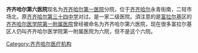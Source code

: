 {{unreferenced|time=2019-09-07T13:13:12+00:00}}
'''齐齐哈尔第六医院'''现名为[[齐齐哈尔第一医院|齐齐哈尔第一医院]]分院，位于[[齐齐哈尔|齐齐哈尔]]永青街南，二轻市场北，原[[齐齐哈尔第三十四中学|齐齐哈尔第三十四中学]]对过。是一家二级医院。須注意的是[[富拉尔基|富拉尔基]]区的[[齐齐哈尔医学院第一附属医院|齐齐哈尔医学院第一附属医院]]曾经被命名为齐齐哈尔第六医院，现在很多富拉尔基区人仍叫齐齐哈尔医学院第一附属医院为六院，但不是这个六院。

{{Hospital-stub}}

[[Category:齐齐哈尔医疗机构|Category:齐齐哈尔医疗机构]]